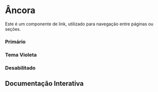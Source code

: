 

<Meta of={Story} />

#  Âncora

Este é um componente de link, utilizado para navegação entre páginas ou seções.

### Primário
<Canvas of={Story.Primary} />

### Tema Violeta
<Canvas of={Story.Violet} />

### Desabilitado
<Canvas of={Story.Disabled} />

## Documentação Interativa
<Primary />
<Controls />
